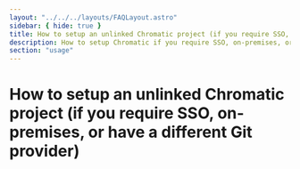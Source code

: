 ```yaml
---
layout: "../../../layouts/FAQLayout.astro"
sidebar: { hide: true }
title: How to setup an unlinked Chromatic project (if you require SSO, on-premises, or have a different Git provider)
description: How to setup Chromatic if you require SSO, on-premises, or have a different Git provider.
section: "usage"
---
```



# How to setup an unlinked Chromatic project (if you require SSO, on-premises, or have a different Git provider)

<SetupChromaticUnlinked />
